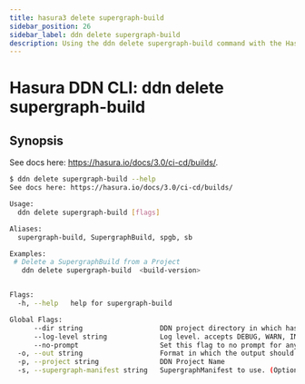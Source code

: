 ```yaml
---
title: hasura3 delete supergraph-build
sidebar_position: 26
sidebar_label: ddn delete supergraph-build
description: Using the ddn delete supergraph-build command with the Hasura CLI
---
```


# Hasura DDN CLI: ddn delete supergraph-build 

## Synopsis
See docs here: https://hasura.io/docs/3.0/ci-cd/builds/.

```bash
$ ddn delete supergraph-build --help
See docs here: https://hasura.io/docs/3.0/ci-cd/builds/

Usage:
  ddn delete supergraph-build [flags]

Aliases:
  supergraph-build, SupergraphBuild, spgb, sb

Examples:
 # Delete a SupergraphBuild from a Project
   ddn delete supergraph-build  <build-version>


Flags:
  -h, --help   help for supergraph-build

Global Flags:
      --dir string                   DDN project directory in which hasura.yaml is present (default ".")
      --log-level string             Log level. accepts DEBUG, WARN, INFO, ERROR, FATAL (default "INFO")
      --no-prompt                    Set this flag to no prompt for anything, the command fails if any input is missing
  -o, --out string                   Format in which the output should be printed, accepts table, json and yaml (default "table")
  -p, --project string               DDN Project Name
  -s, --supergraph-manifest string   SupergraphManifest to use. (Optional. DefaultSupergraphManifest used  if not provided)
```

